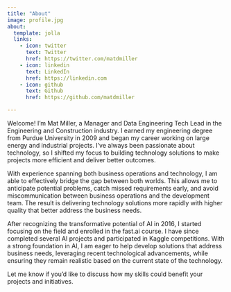 ```yaml
---
title: "About"
image: profile.jpg
about:
  template: jolla
  links:
    - icon: twitter
      text: Twitter
      href: https://twitter.com/matdmiller
    - icon: linkedin
      text: LinkedIn
      href: https://linkedin.com
    - icon: github
      text: Github
      href: https://github.com/matdmiller

---
```


Welcome! I'm Mat Miller, a Manager and Data Engineering Tech Lead in the Engineering and Construction industry. I earned my engineering degree from Purdue University in 2009 and began my career working on large energy and industrial projects. I've always been passionate about technology, so I shifted my focus to building technology solutions to make projects more efficient and deliver better outcomes.

With experience spanning both business operations and technology, I am able to effectively bridge the gap between both worlds. This allows me to anticipate potential problems, catch missed requirements early, and avoid miscommunication between business operations and the development team. The result is delivering technology solutions more rapidly with higher quality that better address the business needs.

After recognizing the transformative potential of AI in 2016, I started focusing on the field and enrolled in the fast.ai course. I have since completed several AI projects and participated in Kaggle competitions. With a strong foundation in AI, I am eager to help develop solutions that address business needs, leveraging recent technological advancements, while ensuring they remain realistic based on the current state of the technology.

Let me know if you'd like to discuss how my skills could benefit your projects and initiatives.
